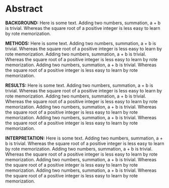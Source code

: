 # Abstract
**BACKGROUND:** Here is some text. Adding two numbers, summation, a + b is trivial. Whereas the square root of a positive integer is less easy to learn by rote memorization. \newline

**METHODS:** Here is some text. Adding two numbers, summation, a + b is trivial. Whereas the square root of a positive integer is less easy to learn by rote memorization. Adding two numbers, summation, a + b is trivial. Whereas the square root of a positive integer is less easy to learn by rote memorization. Adding two numbers, summation, a + b is trivial. Whereas the square root of a positive integer is less easy to learn by rote memorization. \newline

**RESULTS:** Here is some text. Adding two numbers, summation, a + b is trivial. Whereas the square root of a positive integer is less easy to learn by rote memorization. Adding two numbers, summation, a + b is trivial. Whereas the square root of a positive integer is less easy to learn by rote memorization. Adding two numbers, summation, a + b is trivial. Whereas the square root of a positive integer is less easy to learn by rote memorization. Adding two numbers, summation, a + b is trivial. Whereas the square root of a positive integer is less easy to learn by rote memorization. \newline

**INTERPRETATION:** Here is some text. Adding two numbers, summation, a + b is trivial. Whereas the square root of a positive integer is less easy to learn by rote memorization. Adding two numbers, summation, a + b is trivial. Whereas the square root of a positive integer is less easy to learn by rote memorization. Adding two numbers, summation, a + b is trivial. Whereas the square root of a positive integer is less easy to learn by rote memorization. Adding two numbers, summation, a + b is trivial. Whereas the square root of a positive integer is less easy to learn by rote memorization.
